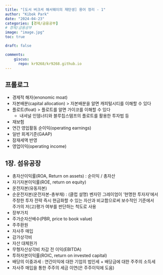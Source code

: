 ```yaml
---
title: "[도서 버크셔 해서웨이의 재탄생] 용어 정리 - 1"
author: "Kibok Park"
date: "2024-04-23"
categories: [경제/금융공부] 
# 경제/금융공부
image: "image.jpg"
toc: true

draft: false

comments: 
    giscus:
      repo: kr9268/kr9268.github.io
---
```


## 프롤로그
* 경제적 해자(enonomic moat)
* 자본배분(capital allocation) > 자본배분을 알면 캐피털시티를 이해할 수 있다
* 플로트(float) > 플로트를 알면 가이코를 이해할 수 있다
  + 내셔널 인뎀너티와 블루칩스탬프의 플로트를 활용한 투자법 등
* 재보험
* 연간 영업활동 순이익(operating earnings)
* 일반 회계기준(GAAP)
* 잠재세액 반영
* 영업이익(operating income)

## 1장. 섬유공장
* 총자산이익률(ROA, Return on assets) : 순이익 / 총자산
* 자기자본이익률(ROE, return on equity)
* 운전자본(유동자본)
* 순운전자본(운전자본-총부채) : 
  (클럽 설명)
  벤자민 그레이엄이 '현명한 투자자'에서 주창한 투자 전략
  즉시 현금화할 수 있는 자산과 비교함으로써 보수적인 기준에서 주가의 저(고)평가 여부를 판단하는 척도로 사용
* 장부가치
* 주가순자산배수(PBR, price to book value)
* 주주환원
* 자사주 매입
* 감가상각비
* 자산 대체원가
* 무형자산상각비 차감 전 이익(EBITDA)
* 투하자본이익률(ROIC, return on invested capital)
* 배당의 이중과세 : 연간이익에 대한 기업의 법인세 + 배당금에 대한 주주의 소득세
* 자사주 매입을 통한 주주의 세금 이연(은 주주이익에 도움)
